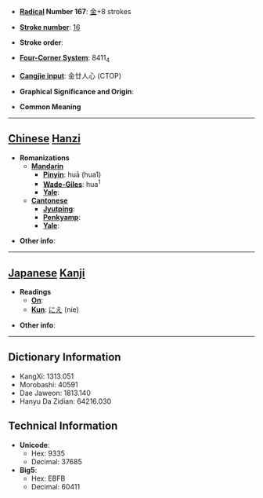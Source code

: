 * '''[[Wiktionary:Chinese radical index| Radical]] Number 167''': [[Wiktionary:Chinese radical index 金|金]]+8 strokes

* '''[[Wiktionary:Chinese total strokes index|Stroke number]]''': [[Wiktionary:Chinese total strokes index 16|16]]

* '''Stroke order''': 

* '''[[Wiktionary:Chinese four corner index|Four-Corner System]]''': 8411<sub>4</sub>

* '''[[Wiktionary:Chinese Cangjie index|Cangjie input]]''': 金廿人心 (CTOP)

* '''Graphical Significance and Origin''': 

* '''Common Meaning'''

----

== [[Chinese]] [[Hanzi]] ==

* '''Romanizations'''
** '''[[Mandarin]]'''
*** '''[[Pinyin]]''': huā (hua1)
*** '''[[Wade-Giles]]''': hua<sup>1</sup>
*** '''[[Yale]]''': 
** '''[[Cantonese]]'''
*** '''[[Jyutping]]''':
*** '''[[Penkyamp]]''': 
*** '''[[Yale]]''': 

* '''Other info''': 

----

== [[Japanese]] [[Kanji]] ==

* '''Readings'''
** '''[[On]]''': 
** '''[[Kun]]''': [[にえ]] (nie)

* '''Other info''':  

----

== Dictionary Information ==

* KangXi: 1313.051
* Morobashi: 40591
* Dae Jaweon: 1813.140
* Hanyu Da Zidian: 64216.030

== Technical Information ==

* '''Unicode''':
** Hex: 9335
** Decimal: 37685
* '''Big5''':
** Hex: EBFB
** Decimal: 60411